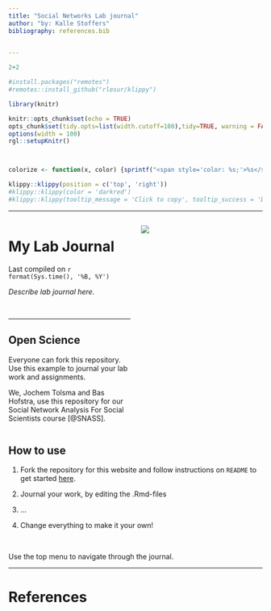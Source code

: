 ```yaml
---
title: "Social Networks Lab journal"
author: "by: Kalle Stoffers"
bibliography: references.bib

 
---
```


```r
2+2
```


```r
#install.packages("remotes")
#remotes::install_github("rlesur/klippy")
``` 

```r
library(knitr)

knitr::opts_chunk$set(echo = TRUE)
opts_chunk$set(tidy.opts=list(width.cutoff=100),tidy=TRUE, warning = FALSE, message = FALSE,comment = "#>", cache=TRUE, class.source=c("test"), class.output=c("test2"))
options(width = 100)
rgl::setupKnitr()



colorize <- function(x, color) {sprintf("<span style='color: %s;'>%s</span>", color, x) }

```

```r
klippy::klippy(position = c('top', 'right'))
#klippy::klippy(color = 'darkred')
#klippy::klippy(tooltip_message = 'Click to copy', tooltip_success = 'Done')
```




----

<!--- This is the best way to write a comment. 
It also demonstrate, you can add html directly in your rmarkdown file. See: https://www.w3schools.com/html/html_comments.asp ---> 


<!--- to use a multi column page we use Pandoc's fenced Div. 
see here: https://bookdown.org/yihui/rmarkdown-cookbook/multi-column.html 
But please note, we are not here to make a beautiful website, our intention is just to have a quick lab journal up and running ---> 

:::: {.columns}
::: {.column width="50%"}

# My Lab Journal
Last compiled on `r format(Sys.time(), '%B, %Y')`  

*Describe lab journal here.*

<br>

----

## Open Science  

Everyone can fork this repository. Use this example to journal your lab work and assignments. 

We, Jochem Tolsma and Bas Hofstra, use this repository for our Social Network Analysis For Social Scientists course [@SNASS]. <!--- this is a reference, stored in references.bib. It will be automatically added at the bottom of the page --->


:::

::: {.column width="50%"}




![](images/Plaatje.jpg)


:::
::::


## How to use

1. Fork the repository for this website and follow instructions on `README` to get started [here](https://github.com/JochemTolsma/labjournal).  

2. Journal your work, by editing the .Rmd-files

3. ...

4. Change everything to make it your own!


<br>

Use the top menu to navigate through the journal.


----

# References




